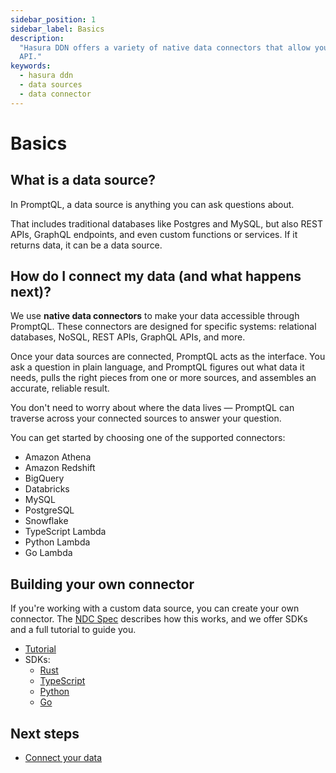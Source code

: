 ```yaml
---
sidebar_position: 1
sidebar_label: Basics
description:
  "Hasura DDN offers a variety of native data connectors that allow you to bring nearly any form of data into a single
  API."
keywords:
  - hasura ddn
  - data sources
  - data connector
---
```


# Basics

## What is a data source?

In PromptQL, a data source is anything you can ask questions about.

That includes traditional databases like Postgres and MySQL, but also REST APIs, GraphQL endpoints, and even custom
functions or services. If it returns data, it can be a data source.

## How do I connect my data (and what happens next)?

We use **native data connectors** to make your data accessible through PromptQL. These connectors are designed for
specific systems: relational databases, NoSQL, REST APIs, GraphQL APIs, and more.

Once your data sources are connected, PromptQL acts as the interface. You ask a question in plain language, and PromptQL
figures out what data it needs, pulls the right pieces from one or more sources, and assembles an accurate, reliable
result.

You don't need to worry about where the data lives — PromptQL can traverse across your connected sources to answer your
question.

You can get started by choosing one of the supported connectors:

- Amazon Athena
- Amazon Redshift
- BigQuery
- Databricks
- MySQL
- PostgreSQL
- Snowflake
- TypeScript Lambda
- Python Lambda
- Go Lambda

## Building your own connector

If you're working with a custom data source, you can create your own connector. The
[NDC Spec](https://github.com/hasura/ndc-spec) describes how this works, and we offer SDKs and a full tutorial to guide
you.

- [Tutorial](https://hasura.github.io/ndc-spec/tutorial/index.html)
- SDKs:
  - [Rust](https://github.com/hasura/ndc-sdk-rs)
  - [TypeScript](https://github.com/hasura/ndc-sdk-typescript)
  - [Python](https://github.com/hasura/ndc-sdk-python)
  - [Go](https://github.com/hasura/ndc-sdk-go)

## Next steps

- [Connect your data](/data-sources/connect-to-a-source.mdx)
